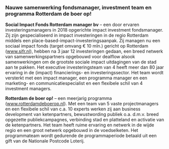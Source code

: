---
---

### Nauwe samenwerking fondsmanager, investment team en programma Rotterdam de boer op!

**Social Impact Fonds Rotterdam manager bv** – een door ervaren investeringsmanagers in 2018 opgerichte impact investment fondsmanager. Zij zijn gespecialiseerd in impact investeringen in de regio Rotterdam middels een place-based-impact-investeringsaanpak. Zij managen nu een sociaal impact fonds (target omvang € 10 mln.) gericht op Rotterdam (www.sifr.nl), hebben na 3 jaar 12 investeringen gedaan, een breed netwerk van samenwerkingspartners opgebouwd voor dealflow alsook samenwerkingen om de grootste sociale impact uitdagingen van de stad aan te pakken. Het executive investeringsteam van 4 heeft meer dan 80 jaar ervaring in de (impact) financierings- en investeringssector. Het team wordt versterkt met een impact manager, een programma manager en een marketing- en communicatiespecialist en een flexibele schil van 4 investment managers.

**Rotterdam de boer op!** – een meerjarig programma (www.rotterdamdeboerop.nl). Met een team van 5 vaste projectmanagers en een flexibele schil van c.a. 10 experts werken zij aan business development van ketenpartners, bewustwording publiek o.a. d.m.v. breed opgezette publiekcampagnes, verbinding stad en platteland en activatie van de ketenpartners. Het team heeft ruime ervaring en netwerk in de wijde regio en een groot netwerk opgebouwd in de voedselketen. Het programmateam wordt gedurende de programmaperiode betaald uit een gift van de Nationale Postcode Loterij.
